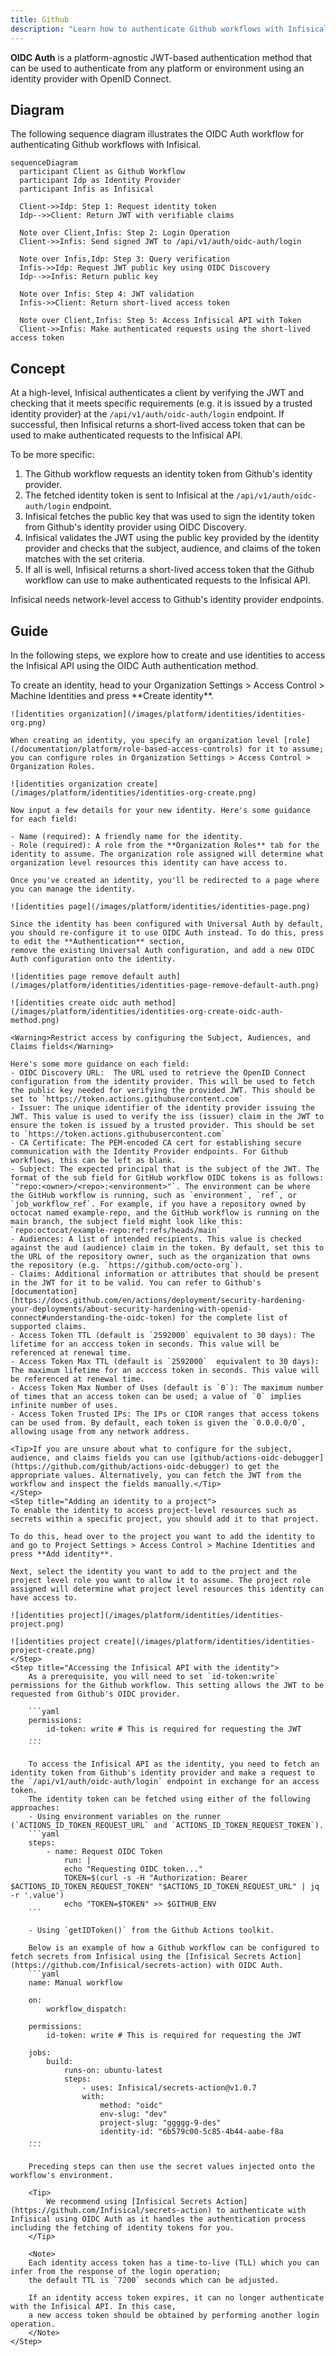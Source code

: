 ```yaml
---
title: Github
description: "Learn how to authenticate Github workflows with Infisical using OpenID Connect (OIDC)."
---
```


**OIDC Auth** is a platform-agnostic JWT-based authentication method that can be used to authenticate from any platform or environment using an identity provider with OpenID Connect.

## Diagram

The following sequence diagram illustrates the OIDC Auth workflow for authenticating Github workflows with Infisical.

```mermaid
sequenceDiagram
  participant Client as Github Workflow
  participant Idp as Identity Provider
  participant Infis as Infisical

  Client->>Idp: Step 1: Request identity token
  Idp-->>Client: Return JWT with verifiable claims

  Note over Client,Infis: Step 2: Login Operation
  Client->>Infis: Send signed JWT to /api/v1/auth/oidc-auth/login

  Note over Infis,Idp: Step 3: Query verification
  Infis->>Idp: Request JWT public key using OIDC Discovery
  Idp-->>Infis: Return public key

  Note over Infis: Step 4: JWT validation
  Infis->>Client: Return short-lived access token

  Note over Client,Infis: Step 5: Access Infisical API with Token
  Client->>Infis: Make authenticated requests using the short-lived access token
```

## Concept

At a high-level, Infisical authenticates a client by verifying the JWT and checking that it meets specific requirements (e.g. it is issued by a trusted identity provider) at the `/api/v1/auth/oidc-auth/login` endpoint. If successful,
then Infisical returns a short-lived access token that can be used to make authenticated requests to the Infisical API.

To be more specific:

1. The Github workflow requests an identity token from Github's identity provider.
2. The fetched identity token is sent to Infisical at the `/api/v1/auth/oidc-auth/login` endpoint.
3. Infisical fetches the public key that was used to sign the identity token from Github's identity provider using OIDC Discovery.
4. Infisical validates the JWT using the public key provided by the identity provider and checks that the subject, audience, and claims of the token matches with the set criteria.
5. If all is well, Infisical returns a short-lived access token that the Github workflow can use to make authenticated requests to the Infisical API.

<Note>
  Infisical needs network-level access to Github's identity provider endpoints.
</Note>

## Guide

In the following steps, we explore how to create and use identities to access the Infisical API using the OIDC Auth authentication method.

<Steps>
    <Step title="Creating an identity">
    To create an identity, head to your Organization Settings > Access Control > Machine Identities and press **Create identity**.

    ![identities organization](/images/platform/identities/identities-org.png)

    When creating an identity, you specify an organization level [role](/documentation/platform/role-based-access-controls) for it to assume; you can configure roles in Organization Settings > Access Control > Organization Roles.

    ![identities organization create](/images/platform/identities/identities-org-create.png)

    Now input a few details for your new identity. Here's some guidance for each field:

    - Name (required): A friendly name for the identity.
    - Role (required): A role from the **Organization Roles** tab for the identity to assume. The organization role assigned will determine what organization level resources this identity can have access to.

    Once you've created an identity, you'll be redirected to a page where you can manage the identity.

    ![identities page](/images/platform/identities/identities-page.png)

    Since the identity has been configured with Universal Auth by default, you should re-configure it to use OIDC Auth instead. To do this, press to edit the **Authentication** section,
    remove the existing Universal Auth configuration, and add a new OIDC Auth configuration onto the identity.

    ![identities page remove default auth](/images/platform/identities/identities-page-remove-default-auth.png)

    ![identities create oidc auth method](/images/platform/identities/identities-org-create-oidc-auth-method.png)

    <Warning>Restrict access by configuring the Subject, Audiences, and Claims fields</Warning>

    Here's some more guidance on each field:
    - OIDC Discovery URL:  The URL used to retrieve the OpenID Connect configuration from the identity provider. This will be used to fetch the public key needed for verifying the provided JWT. This should be set to `https://token.actions.githubusercontent.com`
    - Issuer: The unique identifier of the identity provider issuing the JWT. This value is used to verify the iss (issuer) claim in the JWT to ensure the token is issued by a trusted provider. This should be set to `https://token.actions.githubusercontent.com`
    - CA Certificate: The PEM-encoded CA cert for establishing secure communication with the Identity Provider endpoints. For Github workflows, this can be left as blank.
    - Subject: The expected principal that is the subject of the JWT. The format of the sub field for GitHub workflow OIDC tokens is as follows: `"repo:<owner>/<repo>:<environment>"`. The environment can be where the GitHub workflow is running, such as `environment`, `ref`, or `job_workflow_ref`. For example, if you have a repository owned by octocat named example-repo, and the GitHub workflow is running on the main branch, the subject field might look like this: `repo:octocat/example-repo:ref:refs/heads/main`
    - Audiences: A list of intended recipients. This value is checked against the aud (audience) claim in the token. By default, set this to the URL of the repository owner, such as the organization that owns the repository (e.g. `https://github.com/octo-org`).
    - Claims: Additional information or attributes that should be present in the JWT for it to be valid. You can refer to Github's [documentation](https://docs.github.com/en/actions/deployment/security-hardening-your-deployments/about-security-hardening-with-openid-connect#understanding-the-oidc-token) for the complete list of supported claims.
    - Access Token TTL (default is `2592000` equivalent to 30 days): The lifetime for an acccess token in seconds. This value will be referenced at renewal time.
    - Access Token Max TTL (default is `2592000`  equivalent to 30 days): The maximum lifetime for an acccess token in seconds. This value will be referenced at renewal time.
    - Access Token Max Number of Uses (default is `0`): The maximum number of times that an access token can be used; a value of `0` implies infinite number of uses.
    - Access Token Trusted IPs: The IPs or CIDR ranges that access tokens can be used from. By default, each token is given the `0.0.0.0/0`, allowing usage from any network address.

    <Tip>If you are unsure about what to configure for the subject, audience, and claims fields you can use [github/actions-oidc-debugger](https://github.com/github/actions-oidc-debugger) to get the appropriate values. Alternatively, you can fetch the JWT from the workflow and inspect the fields manually.</Tip>
    </Step>
    <Step title="Adding an identity to a project">
    To enable the identity to access project-level resources such as secrets within a specific project, you should add it to that project.

    To do this, head over to the project you want to add the identity to and go to Project Settings > Access Control > Machine Identities and press **Add identity**.

    Next, select the identity you want to add to the project and the project level role you want to allow it to assume. The project role assigned will determine what project level resources this identity can have access to.

    ![identities project](/images/platform/identities/identities-project.png)

    ![identities project create](/images/platform/identities/identities-project-create.png)
    </Step>
    <Step title="Accessing the Infisical API with the identity">
        As a prerequisite, you will need to set `id-token:write` permissions for the Github workflow. This setting allows the JWT to be requested from Github's OIDC provider.

        ```yaml
        permissions:
            id-token: write # This is required for requesting the JWT
        ...
        ```

        To access the Infisical API as the identity, you need to fetch an identity token from Github's identity provider and make a request to the `/api/v1/auth/oidc-auth/login` endpoint in exchange for an access token.
        The identity token can be fetched using either of the following approaches:
        - Using environment variables on the runner (`ACTIONS_ID_TOKEN_REQUEST_URL` and `ACTIONS_ID_TOKEN_REQUEST_TOKEN`).
        ```yaml
        steps:
            - name: Request OIDC Token
                run: |
                echo "Requesting OIDC token..."
                TOKEN=$(curl -s -H "Authorization: Bearer $ACTIONS_ID_TOKEN_REQUEST_TOKEN" "$ACTIONS_ID_TOKEN_REQUEST_URL" | jq -r '.value')
                echo "TOKEN=$TOKEN" >> $GITHUB_ENV
        ```

        - Using `getIDToken()` from the Github Actions toolkit.

        Below is an example of how a Github workflow can be configured to fetch secrets from Infisical using the [Infisical Secrets Action](https://github.com/Infisical/secrets-action) with OIDC Auth.
        ```yaml
        name: Manual workflow

        on:
            workflow_dispatch:

        permissions:
            id-token: write # This is required for requesting the JWT

        jobs:
            build:
                runs-on: ubuntu-latest
                steps:
                    - uses: Infisical/secrets-action@v1.0.7
                    with:
                        method: "oidc"
                        env-slug: "dev"
                        project-slug: "ggggg-9-des"
                        identity-id: "6b579c00-5c85-4b44-aabe-f8a
        ...
        ```

        Preceding steps can then use the secret values injected onto the workflow's environment.

        <Tip>
            We recommend using [Infisical Secrets Action](https://github.com/Infisical/secrets-action) to authenticate with Infisical using OIDC Auth as it handles the authentication process including the fetching of identity tokens for you.
        </Tip>

        <Note>
        Each identity access token has a time-to-live (TLL) which you can infer from the response of the login operation;
        the default TTL is `7200` seconds which can be adjusted.

        If an identity access token expires, it can no longer authenticate with the Infisical API. In this case,
        a new access token should be obtained by performing another login operation.
        </Note>
    </Step>

</Steps>
